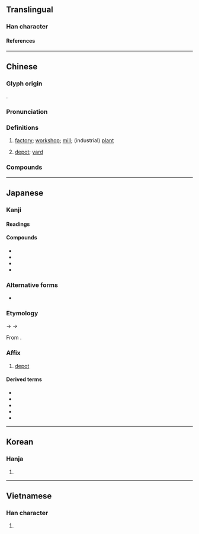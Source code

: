 {{also|厂|厰}}
{{character info/new}}
==Translingual==

===Han character===
{{Han char|rn=53|rad=广|as=12|sn=15|four=00248|canj=IFBK|ids=⿸广敞}}

====References====
{{Han ref|kx=0350.300|dkj=09490|dj=0662.030|hdz=20901.040|uh=5EE0}}

----

==Chinese==
{{zh-forms|s=厂|t2=厰}}

===Glyph origin===
{{Han etym}}
{{Han compound|广|敞|c1=s|c2=p|ls=psc}}.

===Pronunciation===
{{zh-pron
|m=chǎng
|ma=y
|c=cong2
|mn=xm,qz,lk,sx,tp,yl,kh,km,mg,hc,tc:chhiúⁿ/zz,tn:chhióⁿ/pn:chhiáuⁿ/qz,xm:chhióng/zz:chhiáng
|mn_note=chhiúⁿ/chhióⁿ - vernacular; chhióng/chhiáng - literary
|mn-t=ciang2
|w=2tshan
|mc=y
|oc=y
|cat=n
}}

===Definitions===
{{zh-hanzi}}

# [[factory]]; [[workshop]]; [[mill]]; (industrial) [[plant]]
#: {{zh-x|工廠|factory}}
# [[depot]]; [[yard]]
#: {{zh-x|廠子{zi}|depot, yard}}

===Compounds===
{{zh-der|廠點掛鉤|廠方|廠房|廠規|廠家|廠礦|廠商|廠長|保稅工廠|保養廠|兵工廠|出廠|印刷廠|地下工廠|工廠|工廠工業|工廠布置|工廠法|工廠衛生|廠址|廠子|廠容|廠棚|廠牌|廠禮拜|廠衛|廠衣|成衣廠|整廠輸出|暖廠|木廠|東廠|核能電廠|核電廠|水廠|活廠經營|煉油廠|煉鋼廠|熱電廠|琉璃廠|發電廠|粥廠|糖廠|紗廠|紡織廠|經廠本|總廠|船廠|藥廠|西廠|設廠|賭錢廠|車廠|車廠子|造幣廠|造船廠|進廠|酒廠|鐵工廠|電宰廠|馬廠|紙廠河|新廠|楊家廠|甘家廠|大木廠}}

----

==Japanese==

===Kanji===
{{ja-kanji|grade=|rs=广12}}

====Readings====
{{ja-readings
|goon=しょう<しやう
|kanon=しょう<しやう
}}

====Compounds====
{{der-top|Compounds}}
* {{ja-r|廠%営|しょう%えい}}
* {{ja-r|廠舎|しょうしゃ}}
* {{ja-r|工廠|こうしょう}}
* {{ja-r|船廠|せんしょう}}
{{der-bottom}}

===Alternative forms===
{{ja-kanjitab|しょう|yomi=o}}
* {{ja-l|厰}}

===Etymology===
{{IPAchar|/sjau/}} → {{IPAchar|/ɕɔː/}} → {{IPAchar|/ɕoː/}}

From {{bor|ja|ltc|sort=しよう|-}} {{ltc-l|廠}}.

===Affix===
{{ja-pos|affix|しょう|hhira=しやう}}

# [[depot]] {{rfv-sense|ja}}

====Derived terms====
{{der-top}}
* {{ja-r|造船廠|ぞうせんしょう}}
* {{ja-r|造%兵%廠|ぞう%へい%しょう}}
* {{ja-r|被%服%廠|ひ%ふく%しょう}}
* {{ja-r|兵%器廠|へい%きしょう}}
* {{ja-r|陸%軍 糧%秣%廠|りく%ぐん りょう%まつ%しょう}}
{{der-bottom}}

----

==Korean==

===Hanja===
{{ko-hanja|창}}

# {{defn|lang=ko|sort=广12}}

----

==Vietnamese==

===Han character===
{{vi-readings|rs=广12|reading=xưởng}}

# {{defn|lang=vi|sort=广12}}